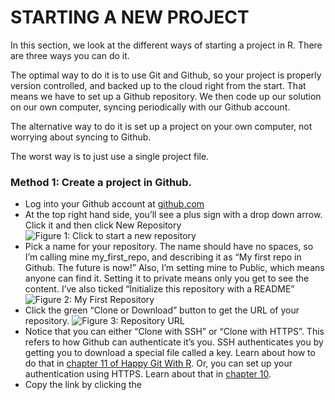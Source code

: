 # STARTING A NEW PROJECT

In this section, we look at the different ways of starting a project in R. There are three ways you can do it.

The optimal way to do it is to use Git and Github, so your project is properly version controlled, and backed up to the cloud right from the start. That means we have to set up a Github repository. We then code up our solution on our own computer, syncing periodically with our Github account.

The alternative way to do it is set up a project on your own computer, not worrying about syncing to Github. 

The worst way is to just use a single project file.


### Method 1: Create a project in Github.

* Log into your Github account at [github.com](github.com)
* At the top right hand side, you'll see a plus sign with a drop down arrow. Click it and then click New Repository
![Figure 1: Click to start a new repository](Github_New_Repo.png)
* Pick a name for your repository. The name should have no spaces, so I'm calling mine my_first_repo, and describing it as "My first repo in Github. The future is now!" Also, I'm setting mine to Public, which means anyone can find it. Setting it to private means only you get to see the content. I've also ticked "Initialize this repository with a README" ![Figure 2: My First Repository](repo_setup.png)
* Click the green "Clone or Download" button to get the URL of your repository. ![Figure 3: Repository URL](repo_setup.png)
* Notice that you can either "Clone with SSH" or "Clone with HTTPS". This refers to how Github can authenticate it's you. SSH authenticates you by getting you to download a special file called a key. Learn about how to do that in [chapter 11 of Happy Git With R](https://happygitwithr.com/ssh-keys.html). Or, you can set up your authentication using HTTPS. Learn about that in [chapter 10](https://happygitwithr.com/credential-caching.html). 
* Copy the link by clicking the 

